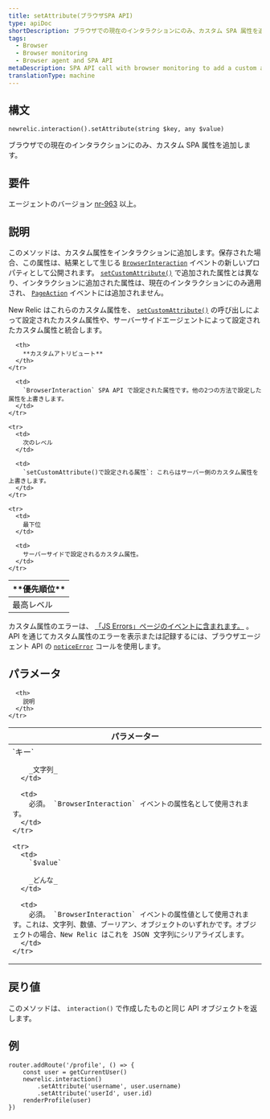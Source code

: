 ```yaml
---
title: setAttribute(ブラウザSPA API)
type: apiDoc
shortDescription: ブラウザでの現在のインタラクションにのみ、カスタム SPA 属性を追加します。
tags:
  - Browser
  - Browser monitoring
  - Browser agent and SPA API
metaDescription: SPA API call with browser monitoring to add a custom attribute only to the current interaction.
translationType: machine
---
```


## 構文

```
newrelic.interaction().setAttribute(string $key, any $value)
```

ブラウザでの現在のインタラクションにのみ、カスタム SPA 属性を追加します。

## 要件

エージェントのバージョン [nr-963](/docs/release-notes/new-relic-browser-release-notes/browser-agent-release-notes) 以上。

## 説明

このメソッドは、カスタム属性をインタラクションに追加します。保存された場合、この属性は、結果として生じる [`BrowserInteraction`](/docs/insights/explore-data/attributes/browser-default-attributes-insights#browserinteraction-attributes) イベントの新しいプロパティとして公開されます。 [`setCustomAttribute()`](/docs/browser/new-relic-browser/browser-agent-apis/browser-api-newrelicsetcustomattribute) で追加された属性とは異なり、インタラクションに追加された属性は、現在のインタラクションにのみ適用され、 [`PageAction`](/docs/insights/explore-data/attributes/browser-default-attributes-insights#pageaction-list) イベントには追加されません。

New Relic はこれらのカスタム属性を、 [`setCustomAttribute()`](/docs/browser/new-relic-browser/browser-agent-apis/browser-api-newrelicsetcustomattribute) の呼び出しによって設定されたカスタム属性や、サーバーサイドエージェントによって設定されたカスタム属性と統合します。

<table>
  <thead>
    <tr>
      <th style={{ width: "200px" }}>
        **優先順位**
      </th>

      <th>
        **カスタムアトリビュート**
      </th>
    </tr>
  </thead>

  <tbody>
    <tr>
      <td>
        最高レベル
      </td>

      <td>
        `BrowserInteraction` SPA API で設定された属性です。他の2つの方法で設定した属性を上書きします。
      </td>
    </tr>

    <tr>
      <td>
        次のレベル
      </td>

      <td>
        `setCustomAttribute()で設定される属性`: これらはサーバー側のカスタム属性を上書きします。
      </td>
    </tr>

    <tr>
      <td>
        最下位
      </td>

      <td>
        サーバーサイドで設定されるカスタム属性。
      </td>
    </tr>
  </tbody>
</table>

カスタム属性のエラーは、 [「JS Errors」ページのイベントに含まれます。](/docs/browser/new-relic-browser/browser-pro-features/javascript-errors-page-detect-analyze-errors) 。API を通じてカスタム属性のエラーを表示または記録するには、ブラウザエージェント API の [`noticeError`](/docs/browser/new-relic-browser/browser-agent-spa-api/newrelicnoticeerror-browser-agent-api) コールを使用します。

## パラメータ

<table>
  <thead>
    <tr>
      <th width="25%">
        パラメーター
      </th>

      <th>
        説明
      </th>
    </tr>
  </thead>

  <tbody>
    <tr>
      <td>
        `キー`

        _文字列_
      </td>

      <td>
        必須。 `BrowserInteraction` イベントの属性名として使用されます。
      </td>
    </tr>

    <tr>
      <td>
        `$value`

        _どんな_
      </td>

      <td>
        必須。 `BrowserInteraction` イベントの属性値として使用されます。これは、文字列、数値、ブーリアン、オブジェクトのいずれかです。オブジェクトの場合、New Relic はこれを JSON 文字列にシリアライズします。
      </td>
    </tr>
  </tbody>
</table>

## 戻り値

このメソッドは、 `interaction()` で作成したものと同じ API オブジェクトを返します。

## 例

```
router.addRoute('/profile', () => {
    const user = getCurrentUser()
    newrelic.interaction()
        .setAttribute('username', user.username)
        .setAttribute('userId', user.id)
    renderProfile(user)
})
```
